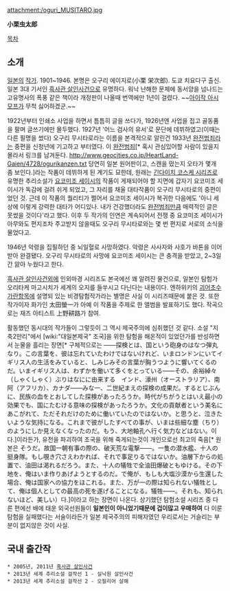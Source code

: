 attachment:/oguri_MUSITARO.jpg

'''小栗虫太郎'''

[[목차]]

== 소개 ==
[[일본]]의 [[작가]]. 1901~1946. 본명은 오구리 에이지로(小栗 栄次郎). 도쿄 치요다구 출신. 일본 3대 기서인 [[흑사관 살인사건]]으로 유명하다. 워낙 난해한 문체에 동서양을 넘나드는 고유명사의 폭풍 같은 책이라 개정판이 나올때 번역에만 1년이 걸렸다. ~~[[아이작 아시모프]]가 무척 싫어하겠군.~~

1922년부터 인쇄소 사업을 하면서 틈틈히 글을 쓰다가, 1926년엔 사업을 접고 골동품을 팔며 글쓰기에만 몰두했다. 1927년 '어느 검사의 유서'로 문단에 데뷔하였고(이때는 다른 필명을 썼다) 오구리 무시타로라는 이름을 본격적으로 알린건 1933년 [[완전범죄]]라는 중편을 신청년에 기고하고 부터였다. 이 [[완전범죄]][* 혹시 관심있어할 사람이 있을지 몰라서 링크를 남겨둔다. http://www.geocities.co.jp/HeartLand-Gaien/4728/ogurikanzen.txt 당연히 일본 원어판이고, 스캔을 떴는지 오타가 몇개 좀 보인다.]라는 작품이 데뷔하게 된 계기도 묘한데, 원래는 [[긴다이치 코스케 시리즈]]로 유명한 추리소설가 [[요코미조 세이시]]의 작품이 게재되어야 할 지면에 갑자기 요코미조 세이시가 독감에 걸려 쉬게 되었고, 그 자리를 채울 대타작품이 오구리 무시타로의 중편이었던 것. 근데 이 작품의 퀄리티가 쩔어서 요코미조 세이시가 복귀한 다음에도 '아니 세상에 이렇게 강력한 대타가 어디있나. 내가 건강했더라도 [[완전범죄]]만큼 매력적인 글은 못썼을 것이다'라고 했다. 이후 두 작가의 인연은 계속되어서 전쟁 중 요코미조 세이시가 아무와도 편지조차 주고받지 않을때도 오구리 무시타로와는 몇 번 편지로 서로의 소식을 물었다고.

1946년 악령을 집필하던 중 뇌일혈로 사망하였다. 악령은 사사자와 사호가 바톤을 이어받아 완결됐다. 오구리 무시타로의 사망에 요코미조 세이시는 큰 충격을 받았고, 2~3일간 앓아 누웠다고 한다. 

[[흑사관 살인사건]]외에 인외마경 시리즈도 본국에선 꽤 알려진 물건으로, 일본인 탐험가 오리타케 마고시치가 세계의 오지를 들쑤시고 다닌다는 내용이다. 엔하위키의 [[괴어초수 가란]]항목에 설명되 있는 비경탐험작가라는 별명은 사실 이 시리즈때문에 붙은 것. 또한 작가이자 화가인 太田螢一가 아예 이 작품을 주제로 한 앨범을 발표하기도 했다. 작곡으로는 재즈 아티스트 上野耕路가 참여.

활동했던 동시대의 작가들이 그렇듯이 그 역시 제국주의에 심취했던 것 같다. 소설 "지축2만리"에서 [wiki:"대일본제국" 조국]을 위한 탐험을 해온적이 있었던가를 반성하면서 눈물을 흘리는 장면[* 구체적으로는 ――探検とは、国という砲身のはなつ弾丸なり。この言葉を、彼は忘れていたわけではないけれど、いまロンドンにいてイギリス人の生活をみていると、しみじみその言葉が胸うつように響いてくるのだ。いまイギリス人は、わずかを働いて多くをとっている――その、余裕綽々（しゃくしゃく）ぶりはなにに由来する　インド、濠州（オーストラリア）、南阿（アフリカ）、カナダ――みな一、二世紀まえの探検の成果だ。するとじぶんに、民族の血をとおしてした探検があったろうか。時代がちがうとはいえ最小の効果でも、国にたむける意味の探検があったろうか。文化の貢献者という美名にあこがれて、ただそれだけのために働いていたのではないか。と思うと、泣きたいような気持になる。これまで彼がしたすべての事が、いまは些細な塵（ちり）のようにしか見えなくなったのだ。もう、大地軸孔へ行く気力などはない。이다.]이라든가, 유전을 파괴하여 조국을 위해 죽게되는것이 개인으로선 최고의 죽음[* 원본은 そうだ。故国一朝有事の際の、破天荒な電撃――。一隻の潜水艦、十人の挺身隊。もし覗き穴さえわかれば、それで事足りるではないか。油層下からの処置で、油田は渇れるだろう。また、十人の犠牲で全油田爆破ともゆける。その下地を、俺はいま作りあげようとするのだ。で俺が、もしも大塩沙漠から生還した場合、俺は国家への協力をほこれる。また、万が一の際は知られない犠牲として、俺は個人としての最高の死を遂げることになる。犠牲――。それも、知られないほど、美しい）다.]이라고 하는 장면이 나온다. 상기했던 탐험소설 시리즈 중 다른 편에선 배에 태운 외국선원들이 '''일본인이 아니었기때문에 겁이많고 우매하여''' 다 이룬 탐험을 실패했다는 서술이라든가 일본 제국주의의 피해자였던 우리로서는 거슬리는 부분이 없지않은 것이 사실.

== 국내 출간작 ==
 * 2005년, 2011년 [[흑사관 살인사건]]
 * 2013년 세계 추리소설 걸작선 1 - 실낙원 살인사건
 * 2013년 세계 추리소설 걸작선 2 - 오필리어 살해
